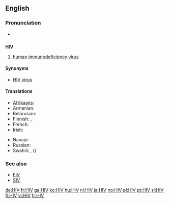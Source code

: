 {{also|hiv}}
==English==

===Pronunciation===
* {{a|US}} {{IPA|/ˌeɪtʃ.aɪˈvi/}}

==={{initialism}}===
'''HIV'''

# {{virology}} [[human immunodeficiency virus]]

====Synonyms====
* [[HIV virus]] {{qualifier|[[pleonastic]]}}

====Translations====
{{trans-top|human immunodeficiency virus}}
* [[Afrikaans]]: {{t|af|MIV}}
* Armenian: {{t-|hy|ՄԻԱՎ|tr=MIAV|sc=Armn|xs=Armenian}}
* Belarusian: {{t|be|ВІЧ|tr=VIČ|sc=Cyrl}}
* Finnish: {{t|fi|HI-virus}}, {{t+|fi|HIV}}
* French: {{t|fr|VIH}}
* Irish: {{t|ga|VEID|xs=Irish}}
{{trans-mid}}
* Navajo: {{tø|nv|asdzáá algaanii bideezla' ba'álííl ajił}}
* Russian: {{t|ru|ВИЧ|m|tr=VIČ|sc=Cyrl}}
* Swahili: {{t|sw|VVU|xs=Swahili}}, {{t|sw|virus vinavyosababisha|xs=Swahili}} ({{t|sw|UKIMWI|xs=Swahili}})
{{trans-bottom}}

===See also===
* [[FIV]]
* [[SIV]]

[[de:HIV]]
[[fr:HIV]]
[[ga:HIV]]
[[ko:HIV]]
[[hu:HIV]]
[[nl:HIV]]
[[ja:HIV]]
[[no:HIV]]
[[pl:HIV]]
[[pt:HIV]]
[[sl:HIV]]
[[fi:HIV]]
[[vi:HIV]]
[[tr:HIV]]